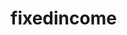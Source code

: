 # fixedincome


<ul className="grid grid-cols-1 md:grid-cols-2 lg:grid-cols-3 xl:grid-cols-4 gap-4 -ml-6">
<ReferenceCard
    title="ameribor"
    description="Ameribor (short for the American interbank offered rate) is a benchmark interest rate that reflects the true cost..."
    url="/v4/platform/reference/fixedincome/ameribor"
    command="true"
/>
<ReferenceCard
    title="estr"
    description="The euro short-term rate (€STR) reflects the wholesale euro unsecured overnight borrowing costs of banks located..."
    url="/v4/platform/reference/fixedincome/estr"
    command="true"
/>
<ReferenceCard
    title="fed"
    description="Get Effective Federal Funds Rate data. A bank rate is the interest rate a nation's central bank charges to its..."
    url="/v4/platform/reference/fixedincome/fed"
    command="true"
/>
<ReferenceCard
    title="iorb"
    description="Get Interest Rate on Reserve Balances data A bank rate is the interest rate a nation's central bank charges to..."
    url="/v4/platform/reference/fixedincome/iorb"
    command="true"
/>
<ReferenceCard
    title="projections"
    description="Get Effective Federal Funds Rate data. A bank rate is the interest rate a nation's central bank charges to its..."
    url="/v4/platform/reference/fixedincome/projections"
    command="true"
/>
<ReferenceCard
    title="sofr"
    description="Get United States yield curve."
    url="/v4/platform/reference/fixedincome/sofr"
    command="true"
/>
<ReferenceCard
    title="sonia"
    description="SONIA (Sterling Overnight Index Average) is an important interest rate benchmark. SONIA is based on actual..."
    url="/v4/platform/reference/fixedincome/sonia"
    command="true"
/>
<ReferenceCard
    title="treasury"
    description="Get treasury rates."
    url="/v4/platform/reference/fixedincome/treasury"
    command="true"
/>
<ReferenceCard
    title="ycrv"
    description="Get United States yield curve."
    url="/v4/platform/reference/fixedincome/ycrv"
    command="true"
/>
</ul>
